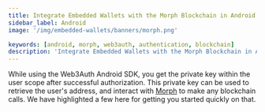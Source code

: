 ```yaml
---
title: Integrate Embedded Wallets with the Morph Blockchain in Android
sidebar_label: Android
image: '/img/embedded-wallets/banners/morph.png'

keywords: [android, morph, web3auth, authentication, blockchain]
description: 'Integrate Embedded Wallets with the Morph Blockchain in Android | Embedded Wallets'
---
```



<SEO
  title="Integrate Embedded Wallets with the Morph Blockchain in Android"
  description="Integrate Embedded Wallets with the Morph Blockchain in Android | Embedded Wallets"
  image="https://docs.metamask.io/img/embedded-wallets/banners/morph.png"
  slug="/embedded-wallets/connect-blockchain/evm/morph/android"
/>

While using the Web3Auth Android SDK, you get the private key within the user scope after successful authorization. This private key can be used to retrieve the user's address, and interact with [Morph](https://morphl2.io/) to make any blockchain calls. We have highlighted a few here for getting you started quickly on that.

<EVMInteraction />

